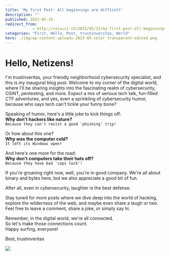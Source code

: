 ```yaml
---
title: 'My first Post: All beginnings are difficult'
description: ""
published: 2023-05-15
redirect_from: 
            - http://salucci.ch/2023/05/15/my-first-post-all-beginnings-are-difficult/
categories: "First, Hello, Post, trustinveritas, World"
hero: ./img/wp-content-uploads-2023-05-color_transparent-edited.png
---
```



# **Hello, Netizens!**

I'm trustinveritas, your friendly neighborhood cybersecurity specialist, and this is my inaugural blog post. Welcome to my corner of the digital world, where I'll be sharing insights into the fascinating realm of cybersecurity, OSINT, pentesting, and more. Expect a mix of serious tech talk, fun-filled CTF adventures, and yes, even a sprinkling of cybersecurity humor, because who says tech can't tickle your funny bone?

Speaking of humor, here's a little joke to kick things off:  
**Why don't hackers like nature?**  
`Because they can't resist a good 'phishing' trip!`

Or how about this one?  
**Why was the computer cold?**  
`It left its Windows open!`

And here's one more for the road:  
**Why don't computers take their hats off?**  
`Because they have bad 'caps lock'!`

If you're groaning right now, well, you're in good company. We're all about binary and bytes here, but we also appreciate a good bit of fun.

After all, even in cybersecurity, laughter is the best defense.

Stay tuned for more posts where we dive deep into the world of hacking, explore the wilderness of the web, and maybe even share a laugh or two. Feel free to leave a comment, share a joke, or simply say hi.

Remember, in the digital world, we're all connected.  
So let's make those connections count.  
Happy surfing, everyone!

Best, trustinveritas





![](./img/wp-content-uploads-2023-05-color_transparent-edited.png)


